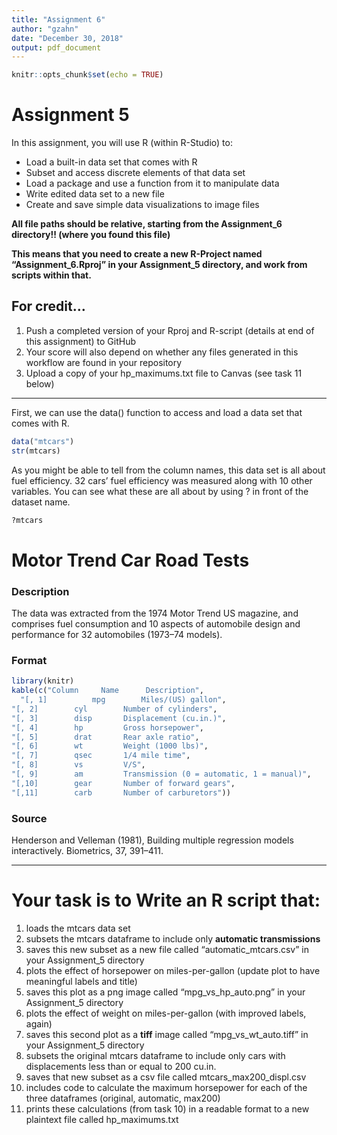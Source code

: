 ```yaml
---
title: "Assignment 6"
author: "gzahn"
date: "December 30, 2018"
output: pdf_document
---
```


```r
knitr::opts_chunk$set(echo = TRUE)
```

# **Assignment 5**

In this assignment, you will use R (within R-Studio) to:

+ Load a built-in data set that comes with R
+ Subset and access discrete elements of that data set
+ Load a package and use a function from it to manipulate data
+ Write edited data set to a new file
+ Create and save simple data visualizations to image files


**All file paths should be relative, starting from the Assignment_6 directory!! (where you found this file)**

**This means that you need to create a new R-Project named "Assignment_6.Rproj" in your Assignment_5 directory, and work from scripts within that.**


## **For credit...**

1.  Push a completed version of your Rproj and R-script (details at end of this assignment) to GitHub
2.  Your score will also depend on whether any files generated in this workflow are found in your repository
3.  Upload a copy of your hp_maximums.txt file to Canvas (see task 11 below)

____________


First, we can use the data() function to access and load a data set that comes with R.

```r
data("mtcars")
str(mtcars)
```

As you might be able to tell from the column names, this data set is all about fuel efficiency. 32 cars' fuel efficiency was measured along with 10 other variables. You can see what these are all about by using ? in front of the dataset name.

```r
?mtcars
```

# Motor Trend Car Road Tests

### Description

The data was extracted from the 1974 Motor Trend US magazine, and comprises fuel consumption and 10 aspects of automobile design and performance for 32 automobiles (1973–74 models).

### Format
```r
library(knitr)
kable(c("Column     Name      Description",
  "[, 1]	      mpg     	 Miles/(US) gallon",
"[, 2]	      cyl     	 Number of cylinders",
"[, 3]	      disp     	 Displacement (cu.in.)",
"[, 4]	      hp     	 Gross horsepower",
"[, 5]	      drat     	 Rear axle ratio",
"[, 6]	      wt     	 Weight (1000 lbs)",
"[, 7]	      qsec     	 1/4 mile time",
"[, 8]	      vs     	 V/S",
"[, 9]	      am     	 Transmission (0 = automatic, 1 = manual)",
"[,10]	      gear     	 Number of forward gears",
"[,11]	      carb     	 Number of carburetors"))
```

### Source

Henderson and Velleman (1981), Building multiple regression models interactively. Biometrics, 37, 391–411.

________________


# Your task is to Write an R script that:

1.  loads the mtcars data set
2.  subsets the mtcars dataframe to include only **automatic transmissions**
3.  saves this new subset as a new file called "automatic_mtcars.csv" in your Assignment_5 directory
4.  plots the effect of horsepower on miles-per-gallon (update plot to have meaningful labels and title)
5.  saves this plot as a png image called "mpg_vs_hp_auto.png" in your Assignment_5 directory
6.  plots the effect of weight on miles-per-gallon (with improved labels, again)
7.  saves this second plot as a **tiff** image called "mpg_vs_wt_auto.tiff" in your Assignment_5 directory
8.  subsets the original mtcars dataframe to include only cars with displacements less than or equal to 200 cu.in.
9.  saves that new subset as a csv file called mtcars_max200_displ.csv
10. includes code to calculate the maximum horsepower for each of the three dataframes (original, automatic, max200)
11. prints these calculations (from task 10) in a readable format to a new plaintext file called hp_maximums.txt
